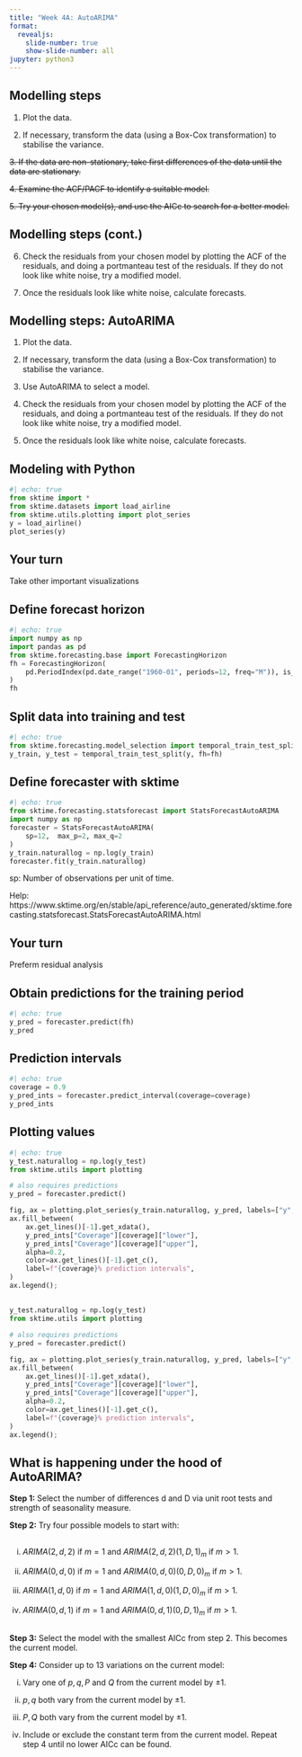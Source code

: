 ```yaml
---
title: "Week 4A: AutoARIMA"
format:
  revealjs:
    slide-number: true
    show-slide-number: all 
jupyter: python3
---
```


## Modelling steps

1. Plot the data.

2. If necessary, transform the data (using a Box-Cox transformation) to stabilise the variance.

~~3. If the data are non-stationary, take first differences of the data until the data are stationary.~~

~~4. Examine the ACF/PACF to identify a suitable model.~~

~~5. Try your chosen model(s), and use the AICc to search for a better model.~~

##  Modelling steps (cont.)

6. Check the residuals from your chosen model by plotting the ACF of the residuals, and doing a portmanteau test of the residuals. If they do not look like white noise, try a modified model.

7. Once the residuals look like white noise, calculate forecasts.

## Modelling steps: AutoARIMA

1. Plot the data.

2. If necessary, transform the data (using a Box-Cox transformation) to stabilise the variance.

3. Use AutoARIMA to select a model.

4. Check the residuals from your chosen model by plotting the ACF of the residuals, and doing a portmanteau test of the residuals. If they do not look like white noise, try a modified model.

5. Once the residuals look like white noise, calculate forecasts.

## Modeling with Python

```python
#| echo: true
from sktime import *
from sktime.datasets import load_airline
from sktime.utils.plotting import plot_series
y = load_airline()
plot_series(y)
```

## Your turn

Take other important visualizations

## Define forecast horizon

```python
#| echo: true
import numpy as np
import pandas as pd
from sktime.forecasting.base import ForecastingHorizon
fh = ForecastingHorizon(
    pd.PeriodIndex(pd.date_range("1960-01", periods=12, freq="M")), is_relative=False
)
fh

```

## Split data into training and test

```python
#| echo: true
from sktime.forecasting.model_selection import temporal_train_test_split
y_train, y_test = temporal_train_test_split(y, fh=fh)

```

## Define forecaster with sktime

```python
#| echo: true
from sktime.forecasting.statsforecast import StatsForecastAutoARIMA
import numpy as np
forecaster = StatsForecastAutoARIMA(  
    sp=12,  max_p=2, max_q=2
)
y_train.naturallog = np.log(y_train)
forecaster.fit(y_train.naturallog)
```

sp: Number of observations per unit of time.

Help: https://www.sktime.org/en/stable/api_reference/auto_generated/sktime.forecasting.statsforecast.StatsForecastAutoARIMA.html

## Your turn

Preferm residual analysis

## Obtain predictions for the training period

```python
#| echo: true
y_pred = forecaster.predict(fh)
y_pred 

```

## Prediction intervals

```python
#| echo: true
coverage = 0.9
y_pred_ints = forecaster.predict_interval(coverage=coverage)
y_pred_ints
```

## Plotting values

```python
#| echo: true
y_test.naturallog = np.log(y_test)
from sktime.utils import plotting

# also requires predictions
y_pred = forecaster.predict()

fig, ax = plotting.plot_series(y_train.naturallog, y_pred, labels=["y", "y_pred"])
ax.fill_between(
    ax.get_lines()[-1].get_xdata(),
    y_pred_ints["Coverage"][coverage]["lower"],
    y_pred_ints["Coverage"][coverage]["upper"],
    alpha=0.2,
    color=ax.get_lines()[-1].get_c(),
    label=f"{coverage}% prediction intervals",
)
ax.legend();

```

##

```python

y_test.naturallog = np.log(y_test)
from sktime.utils import plotting

# also requires predictions
y_pred = forecaster.predict()

fig, ax = plotting.plot_series(y_train.naturallog, y_pred, labels=["y", "y_pred"])
ax.fill_between(
    ax.get_lines()[-1].get_xdata(),
    y_pred_ints["Coverage"][coverage]["lower"],
    y_pred_ints["Coverage"][coverage]["upper"],
    alpha=0.2,
    color=ax.get_lines()[-1].get_c(),
    label=f"{coverage}% prediction intervals",
)
ax.legend();

```

## What is happening under the hood of AutoARIMA?


**Step 1:** Select the number of differences d and D via unit root tests and strength of seasonality measure.


**Step 2:** Try four possible models to start with:

##

i) $ARIMA(2, d, 2)$ if $m = 1$ and $ARIMA(2, d, 2)(1, D, 1)_m$ if $m > 1$.

ii) $ARIMA(0, d, 0)$ if $m = 1$ and $ARIMA(0, d, 0)(0, D, 0)_m$ if $m > 1$.

iii) $ARIMA(1, d, 0)$ if $m = 1$ and $ARIMA(1, d, 0)(1, D, 0)_m$ if $m > 1$.

iv) $ARIMA(0, d, 1)$ if $m = 1$ and $ARIMA(0, d, 1)(0, D, 1)_m$ if $m > 1$.

## 

**Step 3:** Select the model with the smallest AICc from step 2. This becomes the current model.


**Step 4:** Consider up to 13 variations on the current model:

i) Vary one of $p, q, P$ and $Q$ from the current model by $\pm 1$.

ii) $p, q$ both vary from the current model by $\pm 1$.

iii) $P, Q$ both vary from the current model by $\pm 1$.

iv) Include or exclude the constant term from the current model. Repeat step 4 until no lower AICc can be found. 

